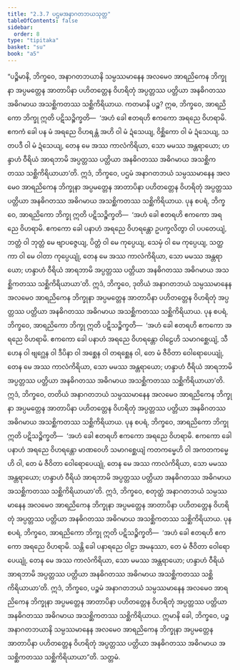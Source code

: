 ```yaml
---
title: "2.3.7 ပဌမအနာဂတဘယသုတ္တ"
tableOfContents: false
sidebar:
  order: 8
type: "tipitaka"
basket: "su"
book: "a5"
---
```



<DynamicBreadcrumb />

<Division number="77" book="a5">

<Paragraph number="498" book="a5">
“ပဉ္စိမာနိ, ဘိက္ခဝေ, အနာဂတဘယာနိ သမ္ပဿမာနေန အလမေဝ အာရညိကေန ဘိက္ခုနာ အပ္ပမတ္တေန အာတာပိနာ ပဟိတတ္တေန ဝိဟရိတုံ အပ္ပတ္တဿ ပတ္တိယာ အနဓိဂတဿ အဓိဂမာယ အသစ္ဆိကတဿ သစ္ဆိကိရိယာယ.
</Paragraph>

<Paragraph number="499" book="a5">
ကတမာနိ ပဉ္စ? ဣဓ, ဘိက္ခဝေ, အာရညိကော ဘိက္ခု ဣတိ ပဋိသဉ္စိက္ခတိ—  ‘အဟံ ခေါ ဧတရဟိ ဧကကော အရညေ ဝိဟရာမိ. ဧကကံ ခေါ ပန မံ အရညေ ဝိဟရန္တံ အဟိ ဝါ မံ ဍံသေယျ, ဝိစ္ဆိကော ဝါ မံ ဍံသေယျ, သတပဒီ ဝါ မံ ဍံသေယျ, တေန မေ အဿ ကာလံကိရိယာ, သော မမဿ အန္တရာယော; ဟန္ဒာဟံ ဝီရိယံ အာရဘာမိ အပ္ပတ္တဿ ပတ္တိယာ အနဓိဂတဿ အဓိဂမာယ အသစ္ဆိကတဿ သစ္ဆိကိရိယာယာ’တိ. ဣဒံ, ဘိက္ခဝေ, ပဌမံ အနာဂတဘယံ သမ္ပဿမာနေန အလမေဝ အာရညိကေန ဘိက္ခုနာ အပ္ပမတ္တေန အာတာပိနာ ပဟိတတ္တေန ဝိဟရိတုံ အပ္ပတ္တဿ ပတ္တိယာ အနဓိဂတဿ အဓိဂမာယ အသစ္ဆိကတဿ သစ္ဆိကိရိယာယ.
</Paragraph>

<Paragraph number="500" book="a5">
ပုန စပရံ, ဘိက္ခဝေ, အာရညိကော ဘိက္ခု ဣတိ ပဋိသဉ္စိက္ခတိ—  ‘အဟံ ခေါ ဧတရဟိ ဧကကော အရညေ ဝိဟရာမိ. ဧကကော ခေါ ပနာဟံ အရညေ ဝိဟရန္တော ဥပက္ခလိတွာ ဝါ ပပတေယျံ, ဘတ္တံ ဝါ ဘုတ္တံ မေ ဗျာပဇ္ဇေယျ, ပိတ္တံ ဝါ မေ ကုပ္ပေယျ, သေမှံ ဝါ မေ ကုပ္ပေယျ, သတ္ထကာ ဝါ မေ ဝါတာ ကုပ္ပေယျုံ, တေန မေ အဿ ကာလံကိရိယာ, သော မမဿ အန္တရာယော; ဟန္ဒာဟံ ဝီရိယံ အာရဘာမိ အပ္ပတ္တဿ ပတ္တိယာ အနဓိဂတဿ အဓိဂမာယ အသစ္ဆိကတဿ သစ္ဆိကိရိယာယာ’တိ. ဣဒံ, ဘိက္ခဝေ, ဒုတိယံ အနာဂတဘယံ သမ္ပဿမာနေန အလမေဝ အာရညိကေန ဘိက္ခုနာ အပ္ပမတ္တေန အာတာပိနာ ပဟိတတ္တေန ဝိဟရိတုံ အပ္ပတ္တဿ ပတ္တိယာ အနဓိဂတဿ အဓိဂမာယ အသစ္ဆိကတဿ သစ္ဆိကိရိယာယ.
</Paragraph>

<Paragraph number="501" book="a5">
ပုန စပရံ, ဘိက္ခဝေ, အာရညိကော ဘိက္ခု ဣတိ ပဋိသဉ္စိက္ခတိ—  ‘အဟံ ခေါ ဧတရဟိ ဧကကော အရညေ ဝိဟရာမိ. ဧကကော ခေါ ပနာဟံ အရညေ ဝိဟရန္တော ဝါဠေဟိ သမာဂစ္ဆေယျံ, သီဟေန ဝါ ဗျဂ္ဃေန ဝါ ဒီပိနာ ဝါ အစ္ဆေန ဝါ တရစ္ဆေန ဝါ, တေ မံ ဇီဝိတာ ဝေါရောပေယျုံ, တေန မေ အဿ ကာလံကိရိယာ, သော မမဿ အန္တရာယော; ဟန္ဒာဟံ ဝီရိယံ အာရဘာမိ အပ္ပတ္တဿ ပတ္တိယာ အနဓိဂတဿ အဓိဂမာယ အသစ္ဆိကတဿ သစ္ဆိကိရိယာယာ’တိ. ဣဒံ, ဘိက္ခဝေ, တတိယံ အနာဂတဘယံ သမ္ပဿမာနေန အလမေဝ အာရညိကေန ဘိက္ခုနာ အပ္ပမတ္တေန အာတာပိနာ ပဟိတတ္တေန ဝိဟရိတုံ အပ္ပတ္တဿ ပတ္တိယာ အနဓိဂတဿ အဓိဂမာယ အသစ္ဆိကတဿ သစ္ဆိကိရိယာယ.
</Paragraph>

<Paragraph number="502" book="a5">
ပုန စပရံ, ဘိက္ခဝေ, အာရညိကော ဘိက္ခု ဣတိ ပဋိသဉ္စိက္ခတိ—  ‘အဟံ ခေါ ဧတရဟိ ဧကကော အရညေ ဝိဟရာမိ. ဧကကော ခေါ ပနာဟံ အရညေ ဝိဟရန္တော မာဏဝေဟိ သမာဂစ္ဆေယျံ ကတကမ္မေဟိ ဝါ အကတကမ္မေဟိ ဝါ, တေ မံ ဇီဝိတာ ဝေါရောပေယျုံ, တေန မေ အဿ ကာလံကိရိယာ, သော မမဿ အန္တရာယော; ဟန္ဒာဟံ ဝီရိယံ အာရဘာမိ အပ္ပတ္တဿ ပတ္တိယာ အနဓိဂတဿ အဓိဂမာယ အသစ္ဆိကတဿ သစ္ဆိကိရိယာယာ’တိ. ဣဒံ, ဘိက္ခဝေ, စတုတ္ထံ အနာဂတဘယံ သမ္ပဿမာနေန အလမေဝ အာရညိကေန ဘိက္ခုနာ အပ္ပမတ္တေန အာတာပိနာ ပဟိတတ္တေန ဝိဟရိတုံ အပ္ပတ္တဿ ပတ္တိယာ အနဓိဂတဿ အဓိဂမာယ အသစ္ဆိကတဿ သစ္ဆိကိရိယာယ.
</Paragraph>

<Paragraph number="503" book="a5">
ပုန စပရံ, ဘိက္ခဝေ, အာရညိကော ဘိက္ခု ဣတိ ပဋိသဉ္စိက္ခတိ—  ‘အဟံ ခေါ ဧတရဟိ ဧကကော အရညေ ဝိဟရာမိ. သန္တိ ခေါ ပနာရညေ ဝါဠာ အမနုဿာ, တေ မံ ဇီဝိတာ ဝေါရောပေယျုံ, တေန မေ အဿ ကာလံကိရိယာ, သော မမဿ အန္တရာယော; ဟန္ဒာဟံ ဝီရိယံ အာရဘာမိ အပ္ပတ္တဿ ပတ္တိယာ အနဓိဂတဿ အဓိဂမာယ အသစ္ဆိကတဿ သစ္ဆိကိရိယာယာ’တိ. ဣဒံ, ဘိက္ခဝေ, ပဉ္စမံ အနာဂတဘယံ သမ္ပဿမာနေန အလမေဝ အာရညိကေန ဘိက္ခုနာ အပ္ပမတ္တေန အာတာပိနာ ပဟိတတ္တေန ဝိဟရိတုံ အပ္ပတ္တဿ ပတ္တိယာ အနဓိဂတဿ အဓိဂမာယ အသစ္ဆိကတဿ သစ္ဆိကိရိယာယ.
</Paragraph>

<Paragraph number="504" book="a5">
ဣမာနိ ခေါ, ဘိက္ခဝေ, ပဉ္စ အနာဂတဘယာနိ သမ္ပဿမာနေန အလမေဝ အာရညိကေန ဘိက္ခုနာ အပ္ပမတ္တေန အာတာပိနာ ပဟိတတ္တေန ဝိဟရိတုံ အပ္ပတ္တဿ ပတ္တိယာ အနဓိဂတဿ အဓိဂမာယ အသစ္ဆိကတဿ သစ္ဆိကိရိယာယာ”တိ.

</Paragraph>
</Division>

<Paragraph number="505" type="center" book="a5">
သတ္တမံ.
</Paragraph>
